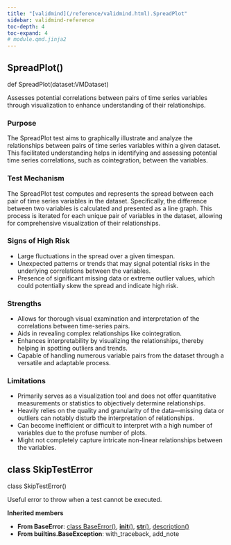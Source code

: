 ```yaml
---
title: "[validmind](/reference/validmind.html).SpreadPlot"
sidebar: validmind-reference
toc-depth: 4
toc-expand: 4
# module.qmd.jinja2
---
```


<!-- function.qmd.jinja2 -->

## SpreadPlot[()]{.muted}

<!-- signatures.jinja2 -->

::: {.signature}

<span class="kw">def</span> <span class="name">SpreadPlot</span>(<span class="param"><span class="n">dataset</span><span class="p">:</span><span class="n">VMDataset</span></span>)

:::

<!-- docstring.jinja2 -->

Assesses potential correlations between pairs of time series variables through visualization to enhance understanding of their relationships.

### Purpose

The SpreadPlot test aims to graphically illustrate and analyze the relationships between pairs of time series variables within a given dataset. This facilitated understanding helps in identifying and assessing potential time series correlations, such as cointegration, between the variables.

### Test Mechanism

The SpreadPlot test computes and represents the spread between each pair of time series variables in the dataset. Specifically, the difference between two variables is calculated and presented as a line graph. This process is iterated for each unique pair of variables in the dataset, allowing for comprehensive visualization of their relationships.

### Signs of High Risk

- Large fluctuations in the spread over a given timespan.
- Unexpected patterns or trends that may signal potential risks in the underlying correlations between the variables.
- Presence of significant missing data or extreme outlier values, which could potentially skew the spread and indicate high risk.

### Strengths

- Allows for thorough visual examination and interpretation of the correlations between time-series pairs.
- Aids in revealing complex relationships like cointegration.
- Enhances interpretability by visualizing the relationships, thereby helping in spotting outliers and trends.
- Capable of handling numerous variable pairs from the dataset through a versatile and adaptable process.

### Limitations

- Primarily serves as a visualization tool and does not offer quantitative measurements or statistics to objectively determine relationships.
- Heavily relies on the quality and granularity of the data—missing data or outliers can notably disturb the interpretation of relationships.
- Can become inefficient or difficult to interpret with a high number of variables due to the profuse number of plots.
- Might not completely capture intricate non-linear relationships between the variables.

<!-- class.qmd.jinja2 -->

## [class]{.muted} SkipTestError

<!-- signatures.jinja2 -->

::: {.signature}

<span class="kw">class</span> <span class="name">SkipTestError</span>()

:::

<!-- docstring.jinja2 -->

Useful error to throw when a test cannot be executed.

**Inherited members**

- **From BaseError**: [class BaseError[()]{.muted}](#class-baseerror), [__init__[()]{.muted}](#__init__), [__str__[()]{.muted}](#__str__), [description[()]{.muted}](#description)
- **From builtins.BaseException**: with_traceback, add_note
